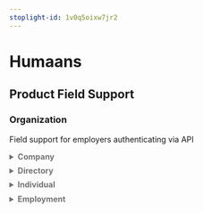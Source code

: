 ```yaml
---
stoplight-id: 1v0q5oixw7jr2
---
```


# Humaans

<!--## Initial Integration Set Up [uncomment to add section]-->

<!--## Employer Onboarding [uncomment to add section]-->

## Product Field Support

### Organization
<!--
type: tab
title: API
-->
Field support for employers authenticating via API
<details style="color:#737373;padding-bottom:0.6em">
<summary><h4 style="display:inline">Company</strong></summary>


  Field | Support
  ---- | -----
  `id` | <strong><span style="color:green">✓</span></strong>
  `legal_name` | <strong><span style="color:green">✓</span></strong>
  `entity.type` | <strong><span style="color:grey">-</span></strong>
  `entity.subtype` | <strong><span style="color:grey">-</span></strong>
  `primary_email` | <strong><span style="color:green">✓</span></strong>
  `primary_phone_number` | <strong><span style="color:grey">-</span></strong>
  `ein` | <strong><span style="color:grey">-</span></strong>
  `departments[].name`| <strong><span style="color:green">✓</span></strong>
  `departments[].parent`|
  `departments[].parent.name`| <strong><span style="color:green">✓</span></strong>
  `locations[].line1` | <strong><span style="color:green">✓</span></strong>
  `locations[].line2` | <strong><span style="color:green">✓</span></strong>
  `locations[].city` | <strong><span style="color:green">✓</span></strong>
  `locations[].state` | <strong><span style="color:green">✓</span></strong>
  `locations[].postal_code` | <strong><span style="color:green">✓</span></strong>
  `locations[].country` | <strong><span style="color:green">✓</span></strong>
  `accounts[].routing_number` | <strong><span style="color:green">✓</span></strong>
  `accounts[].account_name` | <strong><span style="color:green">✓</span></strong>
  `accounts[].institution_name` | <strong><span style="color:green">✓</span></strong>
  `accounts[].account_type` | <strong><span style="color:green">✓</span></strong>
  `accounts[].account_number` | <strong><span style="color:green">✓</span></strong>

</details>

<details style="color:#737373;padding-bottom:0.6em">
<summary><h4 style="display:inline">Directory</strong></summary>

  Field | Support
  --- | ---
  `id` | <strong><span style="color:green">✓</span></strong>
  `first_name` | <strong><span style="color:green">✓</span></strong>
  `middle_name` | <strong><span style="color:green">✓</span></strong>
  `last_name` | <strong><span style="color:green">✓</span></strong>
  `manager.id` | <strong><span style="color:green">✓</span></strong>
  `department.name` | <strong><span style="color:green">✓</span></strong>
  `is_active` | <strong><span style="color:green">✓</span></strong>

</details>

<details style="color:#737373;padding-bottom:0.6em">
<summary><h4 style="display:inline">Individual</strong></summary>

  Field | Support
  --- | ---
  `id` | <strong><span style="color:green">✓</span></strong>
  `first_name` | <strong><span style="color:green">✓</span></strong>
  `middle_name` | <strong><span style="color:green">✓</span></strong>
  `last_name` | <strong><span style="color:green">✓</span></strong>
  `preferred_name` | <strong><span style="color:green">✓</span></strong>
  `emails[].data` | <strong><span style="color:green">✓</span></strong>
  `emails[].type` | <strong><span style="color:green">✓</span></strong>
  `phone_numbers[].data` | <strong><span style="color:green">✓</span></strong>
  `phone_numbers[].type` | <strong><span style="color:green">✓</span></strong>
  `dob` | <strong><span style="color:green">✓</span></strong>
  `residence.line1` | <strong><span style="color:green">✓</span></strong>
  `residence.line2` | <strong><span style="color:green">✓</span></strong>
  `residence.city` | <strong><span style="color:green">✓</span></strong>
  `residence.state` | <strong><span style="color:green">✓</span></strong>
  `residence.postal_code` | <strong><span style="color:green">✓</span></strong>
  `residence.country` | <strong><span style="color:green">✓</span></strong>
  `gender` | <strong><span style="color:green">✓</span></strong>
  `ethnicity` | <strong><span style="color:grey">-</span></strong>
  `ssn` | <strong><span style="color:green">✓</span></strong>
  `encrypted_ssn` | <strong><span style="color:grey">-</span></strong>

</details>

<details style="color:#737373;padding-bottom:0.6em">
<summary><h4 style="display:inline">Employment</strong></summary>

  Field | Support
  --- | ---
  `id` | <strong><span style="color:green">✓</span></strong>
  `source_id` | <strong><span style="color:green">✓</span></strong>
  `first_name` | <strong><span style="color:green">✓</span></strong>
  `middle_name` | <strong><span style="color:green">✓</span></strong>
  `last_name` | <strong><span style="color:green">✓</span></strong>
  `title` | <strong><span style="color:green">✓</span></strong>
  `manager.id` | <strong><span style="color:green">✓</span></strong>
  `department.name` | <strong><span style="color:green">✓</span></strong>
  `employment.type` | <strong><span style="color:green">✓</span></strong>
  `employment.subtype` | <strong><span style="color:green">✓</span></strong>
  `start_date` | <strong><span style="color:green">✓</span></strong>
  `end_date` | <strong><span style="color:green">✓</span></strong>
  `is_active` | <strong><span style="color:green">✓</span></strong>
  `location.line1` | <strong><span style="color:green">✓</span></strong>
  `location.line2` | <strong><span style="color:green">✓</span></strong>
  `location.city` | <strong><span style="color:green">✓</span></strong>
  `location.state` | <strong><span style="color:green">✓</span></strong>
  `location.postal_code` | <strong><span style="color:green">✓</span></strong>
  `location.country` | <strong><span style="color:green">✓</span></strong>
  `income.unit` | <strong><span style="color:green">✓</span></strong>
  `income.amount` | <strong><span style="color:green">✓</span></strong>
  `income.currency` | <strong><span style="color:green">✓</span></strong>
  `income_history` | <strong><span style="color:green">✓</span></strong>
  `class_code` | <strong><span style="color:grey">-</span></strong>
  `custom_fields` | <strong><span style="color:grey">-</span></strong>

</details>

<!-- type: tab-end -->
